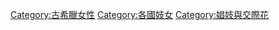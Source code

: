 [[Category:古希臘女性|Category:古希臘女性]]
[[Category:各國妓女|Category:各國妓女]]
[[Category:娼妓與交際花|Category:娼妓與交際花]]